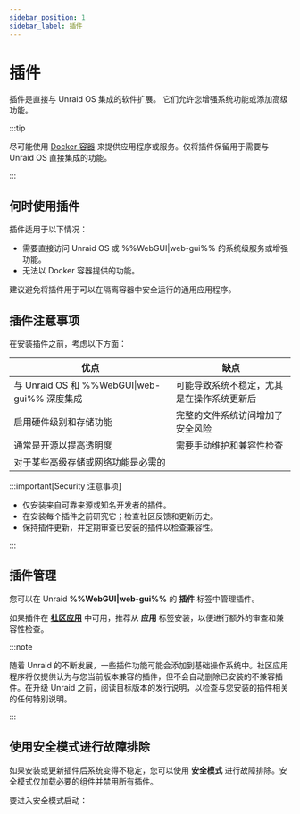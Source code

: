 ```yaml
---
sidebar_position: 1
sidebar_label: 插件
---
```



# 插件

插件是直接与 Unraid OS 集成的软件扩展。 它们允许您增强系统功能或添加高级功能。

:::tip

尽可能使用 [Docker 容器](../run-docker-containers/overview.mdx) 来提供应用程序或服务。仅将插件保留用于需要与 Unraid OS 直接集成的功能。

:::

## 何时使用插件

插件适用于以下情况：

- 需要直接访问 Unraid OS 或 %%WebGUI|web-gui%% 的系统级服务或增强功能。
- 无法以 Docker 容器提供的功能。

建议避免将插件用于可以在隔离容器中安全运行的通用应用程序。

## 插件注意事项

在安装插件之前，考虑以下方面：

| 优点                                     | 缺点                    |
| -------------------------------------- | --------------------- |
| 与 Unraid OS 和 %%WebGUI\|web-gui%% 深度集成 | 可能导致系统不稳定，尤其是在操作系统更新后 |
| 启用硬件级别和存储功能                            | 完整的文件系统访问增加了安全风险      |
| 通常是开源以提高透明度                            | 需要手动维护和兼容性检查          |
| 对于某些高级存储或网络功能是必需的                      |                       |

:::important[Security 注意事项]

- 仅安装来自可靠来源或知名开发者的插件。
- 在安装每个插件之前研究它；检查社区反馈和更新历史。
- 保持插件更新，并定期审查已安装的插件以检查兼容性。

:::

## 插件管理

您可以在 Unraid **%%WebGUI|web-gui%%** 的 **插件** 标签中管理插件。

如果插件在 **[社区应用](../run-docker-containers/community-applications.mdx)** 中可用，推荐从 **应用** 标签安装，以便进行额外的审查和兼容性检查。

:::note

随着 Unraid 的不断发展，一些插件功能可能会添加到基础操作系统中。社区应用程序将仅提供认为与您当前版本兼容的插件，但不会自动删除已安装的不兼容插件。在升级 Unraid 之前，阅读目标版本的发行说明，以检查与您安装的插件相关的任何特别说明。

:::

## 使用安全模式进行故障排除

如果安装或更新插件后系统变得不稳定，您可以使用 **安全模式** 进行故障排除。安全模式仅加载必要的组件并禁用所有插件。

要进入安全模式启动：

<Tabs>
  <TabItem value="首选" label="首选方法" default>
    <SafeModePreferred />
  </TabItem>

  <TabItem value="替代" label="替代方法">
    <SafeModeAlternative />
  </TabItem>
</Tabs>
